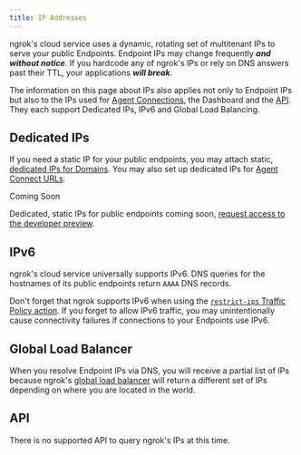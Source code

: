 ```yaml
---
title: IP Addresses
---
```

ngrok's cloud service uses a dynamic, rotating set of multitenant IPs to serve
your public Endpoints. Endpoint IPs may change frequently **_and without
notice_**. If you hardcode any of ngrok's IPs or rely on DNS answers past their
TTL, your applications **_will break_**.

The information on this page about IPs also applies not only to Endpoint IPs
but also to the IPs used for [Agent Connections](/agent/connect-url/), the
Dashboard and the [API](/api/). They each support Dedicated IPs, IPv6 and
Global Load Balancing.

## Dedicated IPs

If you need a static IP for your public endpoints, you may attach static,
[dedicated IPs for Domains](/universal-gateway/domains/#dedicated-ips). You may
also set up dedicated IPs for [Agent Connect
URLs](/agent/connect-url/#dedicated-ips).

<Info> Coming Soon

Dedicated, static IPs for public endpoints coming soon, [request access to the
developer preview](https://dashboard.ngrok.com/developer-preview).

</Info>

## IPv6

ngrok's cloud service universally supports IPv6. DNS queries for the hostnames
of its public endpoints return `AAAA` DNS records.

Don't forget that ngrok supports IPv6 when using the [`restrict-ips` Traffic
Policy action](/traffic-policy/actions/restrict-ips/). If you forget to allow IPv6
traffic, you may unintentionally cause connectivity failures if connections to
your Endpoints use IPv6.

## Global Load Balancer

When you resolve Endpoint IPs via DNS, you will receive a partial list of IPs
because ngrok's [global load
balancer](/universal-gateway/global-load-balancer/) will return a different set
of IPs depending on where you are located in the world.

## API

There is no supported API to query ngrok's IPs at this time.
